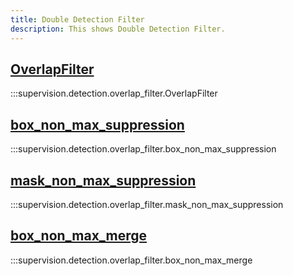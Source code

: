 ```yaml
---
title: Double Detection Filter
description: This shows Double Detection Filter.
---
```



<div className="md-typeset">
  <h2><a href="#supervision.detection.overlap_filter.OverlapFilter">OverlapFilter</a></h2>
</div>

:::supervision.detection.overlap_filter.OverlapFilter

<div className="md-typeset">
  <h2><a href="#supervision.detection.overlap_filter.box_non_max_suppression">box_non_max_suppression</a></h2>
</div>

:::supervision.detection.overlap_filter.box_non_max_suppression

<div className="md-typeset">
  <h2><a href="#supervision.detection.overlap_filter.mask_non_max_suppression">mask_non_max_suppression</a></h2>
</div>

:::supervision.detection.overlap_filter.mask_non_max_suppression

<div className="md-typeset">
  <h2><a href="#supervision.detection.overlap_filter.box_non_max_merge">box_non_max_merge</a></h2>
</div>

:::supervision.detection.overlap_filter.box_non_max_merge